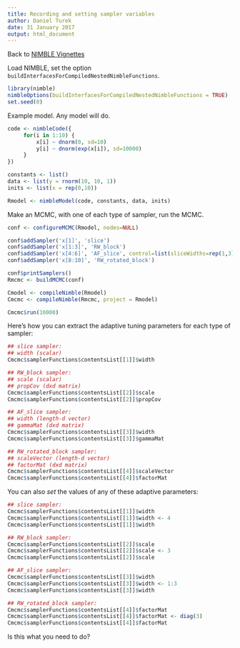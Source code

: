 ```yaml
---
title: Recording and setting sampler variables
author: Daniel Turek
date: 31 January 2017
output: html_document
---
```


<!---
danielturek.github.io/public/samplerVariables/samplerVariables.html
-->

Back to [NIMBLE Vignettes](https://danielturek.github.io/public/nimble_vignettes.html)

Load NIMBLE, set the option `buildInterfacesForCompiledNestedNimbleFunctions`.

```r
library(nimble)
nimbleOptions(buildInterfacesForCompiledNestedNimbleFunctions = TRUE)
set.seed(0)
```

Example model.  Any model will do.

```r
code <- nimbleCode({
     for(i in 1:10) {
         x[i] ~ dnorm(0, sd=10)
         y[i] ~ dnorm(exp(x[i]), sd=10000)
     }
})

constants <- list()
data <- list(y = rnorm(10, 10, 1))
inits <- list(x = rep(0,10))

Rmodel <- nimbleModel(code, constants, data, inits)
```

Make an MCMC, with one of each type of sampler, run the MCMC.

```r
conf <- configureMCMC(Rmodel, nodes=NULL)

conf$addSampler('x[1]', 'slice')
conf$addSampler('x[1:3]', 'RW_block')
conf$addSampler('x[4:6]', 'AF_slice', control=list(sliceWidths=rep(1,3)))
conf$addSampler('x[8:10]', 'RW_rotated_block')

conf$printSamplers()
Rmcmc <- buildMCMC(conf)

Cmodel <- compileNimble(Rmodel)
Cmcmc <- compileNimble(Rmcmc, project = Rmodel)

Cmcmc$run(10000)
```

Here's how you can extract the adaptive tuning parameters for each
type of sampler:


```r
## slice sampler:
## width (scalar)
Cmcmc$samplerFunctions$contentsList[[1]]$width

## RW_block sampler:
## scale (scalar)
## propCov (dxd matrix)
Cmcmc$samplerFunctions$contentsList[[2]]$scale
Cmcmc$samplerFunctions$contentsList[[2]]$propCov

## AF_slice sampler:
## width (length-d vector)
## gammaMat (dxd matrix)
Cmcmc$samplerFunctions$contentsList[[3]]$width
Cmcmc$samplerFunctions$contentsList[[3]]$gammaMat

## RW_rotated_block sampler:
## scaleVector (length-d vector)
## factorMat (dxd matrix)
Cmcmc$samplerFunctions$contentsList[[4]]$scaleVector
Cmcmc$samplerFunctions$contentsList[[4]]$factorMat
```

You can also *set* the values of any of these adaptive parameters:

```r
## slice sampler: 
Cmcmc$samplerFunctions$contentsList[[1]]$width
Cmcmc$samplerFunctions$contentsList[[1]]$width <- 4 
Cmcmc$samplerFunctions$contentsList[[1]]$width

## RW_block sampler: 
Cmcmc$samplerFunctions$contentsList[[2]]$scale
Cmcmc$samplerFunctions$contentsList[[2]]$scale <- 3
Cmcmc$samplerFunctions$contentsList[[2]]$scale

## AF_slice sampler:
Cmcmc$samplerFunctions$contentsList[[3]]$width
Cmcmc$samplerFunctions$contentsList[[3]]$width <- 1:3
Cmcmc$samplerFunctions$contentsList[[3]]$width

## RW_rotated_block sampler:
Cmcmc$samplerFunctions$contentsList[[4]]$factorMat
Cmcmc$samplerFunctions$contentsList[[4]]$factorMat <- diag(3)
Cmcmc$samplerFunctions$contentsList[[4]]$factorMat
```

Is this what you need to do?

\   

\   

\   











